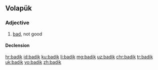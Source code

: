 ==Volapük==

===Adjective===
{{head|vo|adjective}}

# [[bad]], not good

====Declension====
{{vo-decl-adj}}

[[hr:badik]]
[[id:badik]]
[[ku:badik]]
[[li:badik]]
[[mg:badik]]
[[uz:badik]]
[[chr:badik]]
[[tr:badik]]
[[uk:badik]]
[[vo:badik]]
[[zh:badik]]